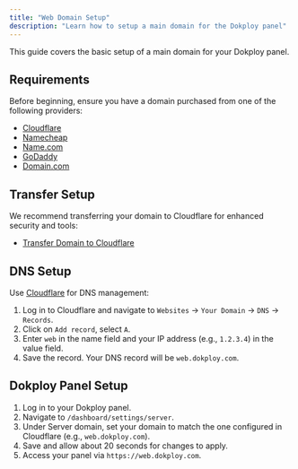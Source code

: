 ```yaml
---
title: "Web Domain Setup"
description: "Learn how to setup a main domain for the Dokploy panel"
---
```


This guide covers the basic setup of a main domain for your Dokploy panel.

## Requirements

Before beginning, ensure you have a domain purchased from one of the following providers:

- [Cloudflare](https://www.cloudflare.com/)
- [Namecheap](https://www.namecheap.com/domains/)
- [Name.com](https://www.name.com/)
- [GoDaddy](https://www.godaddy.com/)
- [Domain.com](https://www.domain.com/)


## Transfer Setup

We recommend transferring your domain to Cloudflare for enhanced security and tools:

- [Transfer Domain to Cloudflare](https://developers.cloudflare.com/registrar/get-started/transfer-domain-to-cloudflare/)

## DNS Setup

Use [Cloudflare](https://www.cloudflare.com/) for DNS management:

1. Log in to Cloudflare and navigate to `Websites` -> `Your Domain` -> `DNS` -> `Records`.
2. Click on `Add record`, select `A`.
3. Enter `web` in the name field and your IP address (e.g., `1.2.3.4`) in the value field.
4. Save the record. Your DNS record will be `web.dokploy.com`.


<ImageZoom  src="/assets/images/web-domain-setup/domain-setup.png" width={800} height={630} quality={100} priority alt='home og image' className="rounded-lg" />


## Dokploy Panel Setup

1. Log in to your Dokploy panel.
2. Navigate to `/dashboard/settings/server`.
3. Under Server domain, set your domain to match the one configured in Cloudflare (e.g., `web.dokploy.com`).
4. Save and allow about 20 seconds for changes to apply.
5. Access your panel via `https://web.dokploy.com`.

<ImageZoom  src="/assets/images/web-domain-setup/dokploy-domain.png" width={800} height={630} quality={100} priority alt='home og image' className="rounded-lg" />

